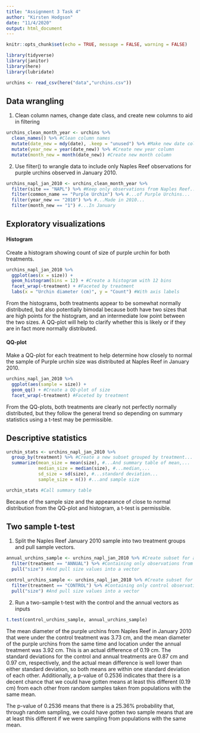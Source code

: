 ```yaml
---
title: "Assignment 3 Task 4"
author: "Kirsten Hodgson"
date: "11/4/2020"
output: html_document
---
```


```r
knitr::opts_chunk$set(echo = TRUE, message = FALSE, warning = FALSE)

library(tidyverse)
library(janitor)
library(here)
library(lubridate)

urchins <- read_csv(here("data","urchins.csv"))
```
## Data wrangling

1. Clean column names, change date class, and create new columns to aid in filtering

```r
urchins_clean_month_year <- urchins %>% 
  clean_names() %>% #Clean column names
  mutate(date_new = mdy(date), .keep = "unused") %>% #Make new date column (class Date) and remove old
  mutate(year_new = year(date_new)) %>% #Create new year column
  mutate(month_new = month(date_new)) #Create new month column
```

2. Use filter() to wrangle data to include only Naples Reef observations for purple urchins observed in January 2010.

```r
urchins_napl_jan_2010 <- urchins_clean_month_year %>% 
  filter(site == "NAPL") %>% #Keep only observations from Naples Reef...
  filter(common_name == "Purple Urchin") %>% #...of Purple Urchins...
  filter(year_new == "2010") %>% #...Made in 2010...
  filter(month_new == "1") #...In January
```

## Exploratory visualizations

#### Histogram

Create a histogram showing count of size of purple urchin for both treatments.

```r
urchins_napl_jan_2010 %>% 
  ggplot(aes(x = size)) +
  geom_histogram(bins = 12) + #Create a histogram with 12 bins
  facet_wrap(~treatment) + #Faceted by treatment
  labs(x = "Urchin diameter (cm)", y = "Count") #With axis labels
```

From the histograms, both treatments appear to be somewhat normally distributed, but also potentially bimodal because both have two sizes that are high points for the histogram, and an intermediate low point between the two sizes. A QQ-plot will help to clarify whether this is likely or if they are in fact more normally distributed.

#### QQ-plot

Make a QQ-plot for each treatment to help determine how closely to normal the sample of Purple urchin size was distributed at Naples Reef in January 2010.

```r
urchins_napl_jan_2010 %>% 
  ggplot(aes(sample = size)) +
  geom_qq() + #Create a QQ-plot of size
  facet_wrap(~treatment) #Faceted by treatment
```

From the QQ-plots, both treatments are clearly not perfectly normally distributed, but they follow the general trend so depending on summary statistics using a t-test may be permissible.

## Descriptive statistics

```r
urchin_stats <- urchins_napl_jan_2010 %>%
  group_by(treatment) %>% #Create a new subset grouped by treatment...
  summarize(mean_size = mean(size), #...And summary table of mean,...
            median_size = median(size), #...median,...
            sd_size = sd(size), #...standard deviation...
            sample_size = n()) #...and sample size

urchin_stats #Call summary table
```

Because of the sample size and the appearance of close to normal distribution from the QQ-plot and histogram, a t-test is permissible.

## Two sample t-test

1. Split the Naples Reef January 2010 sample into two treatment groups and pull sample vectors.

```r
annual_urchins_sample <- urchins_napl_jan_2010 %>% #Create subset for annual treatment
  filter(treatment == "ANNUAL") %>% #Containing only observations from the annual treatment
  pull("size") #And pull size values into a vector

control_urchins_sample <- urchins_napl_jan_2010 %>% #Create subset for control treatment
  filter(treatment == "CONTROL") %>% #Containing only control observations
  pull("size") #And pull size values into a vector
```

2. Run a two-sample t-test with the control and the annual vectors as inputs

```r
t.test(control_urchins_sample, annual_urchins_sample)
```

The mean diameter of the purple urchins from Naples Reef in January 2010 that were under the control treatment was 3.73 cm, and the mean diameter of the purple urchins from the same time and location under the annual treatment was 3.92 cm. This is an actual difference of 0.19 cm. The standard deviations for the control and annual treatments are 0.87 cm and 0.97 cm, respectively, and the actual mean difference is well lower than either standard deviation, so both means are within one standard deviation of each other. Additionally, a p-value of 0.2536 indicates that there is a decent chance that we could have gotten means at least this different (0.19 cm) from each other from random samples taken from populations with the same mean.

The p-value of 0.2536 means that there is a 25.36% probability that, through random sampling, we could have gotten two sample means that are at least this different if we were sampling from populations with the same mean.
